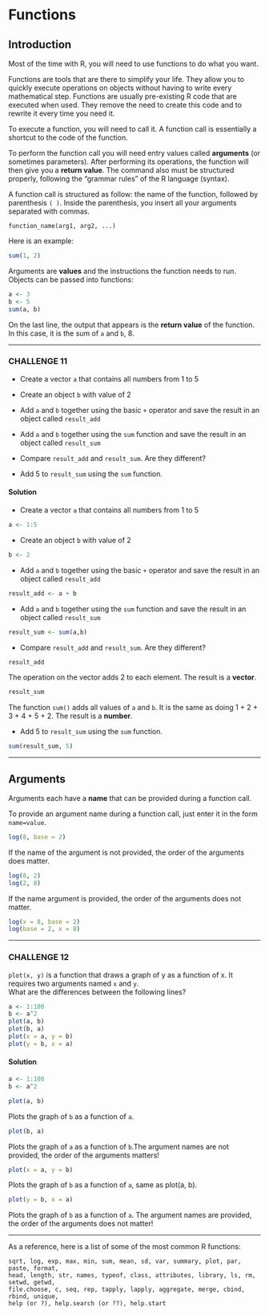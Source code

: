 # Functions

## Introduction

Most of the time with R, you will need to use functions to do what you
want.

Functions are tools that are there to simplify your life. They allow you
to quickly execute operations on objects without having to write every
mathematical step. Functions are usually pre-existing R code that are
executed when used. They remove the need to create this code and to
rewrite it every time you need it.

To execute a function, you will need to call it. A function call
is essentially a shortcut to the code of the function.

To perform the function call you will need entry values called
**arguments** (or sometimes parameters). After performing its
operations, the function will then give you a **return value**. The
command also must be structured properly, following the "grammar
rules" of the R language (syntax).

A function call is structured as follow: the name of the function,
followed by parenthesis `( )`. Inside the parenthesis, you insert all
your arguments separated with commas.

`function_name(arg1, arg2, ...)`

Here is an example:

```r
sum(1, 2)
```

Arguments are **values** and the instructions the function needs to run.
Objects can be passed into functions:

```r
a <- 3
b <- 5
sum(a, b)
```

On the last line, the output that appears is the **return value** of the
function. In this case, it is the sum of `a` and `b`, 8.\

------------------------------------------------------------------------

### CHALLENGE 11

- Create a vector `a` that contains all numbers from 1 to 5

- Create an object `b` with value of 2

- Add `a` and `b` together using the basic `+` operator and save the
result in an object called `result_add`

- Add `a` and `b` together using the `sum` function and save the result in an object called `result_sum`

- Compare `result_add` and `result_sum`. Are they different?

- Add 5 to `result_sum` using the `sum` function.

#### Solution {-}

- Create a vector `a` that contains all numbers from 1 to 5

```r
a <- 1:5
```

- Create an object `b` with value of 2

```r
b <- 2
```

- Add `a` and `b` together using the basic `+` operator and save the
result in an object called `result_add`

```r
result_add <- a + b
```

- Add `a` and `b` together using the `sum` function and save the result in an object called `result_sum`

```r
result_sum <- sum(a,b)
```

- Compare `result_add` and `result_sum`. Are they different?

```r
result_add
```

The operation on the vector adds 2 to each element. The result is a
**vector**.

```r
result_sum
```

The function `sum()` adds all values of `a` and `b`. It is the same as
doing 1 + 2 + 3 + 4 + 5 + 2. The result is a **number**.

- Add 5 to `result_sum` using the `sum` function.

```r
sum(result_sum, 5)
```

------------------------------------------------------------------------

## Arguments

Arguments each have a **name** that can be provided during a function
call.\

To provide an argument name during a function call, just enter it in the
form `name=value`.

```r
log(8, base = 2)
```

If the name of the argument is not provided, the order of the arguments does
matter.\

```r
log(8, 2)
log(2, 8)
```

If the name argument is provided, the order of the arguments does not
matter.\

```r
log(x = 8, base = 2)
log(base = 2, x = 8)
```

------------------------------------------------------------------------

### CHALLENGE 12

`plot(x, y)` is a function that draws a graph of y as a function of x.
It requires two arguments named `x` and `y`.  
What are the differences between the following lines?

```r
a <- 1:100
b <- a^2
plot(a, b)
plot(b, a)
plot(x = a, y = b)
plot(y = b, x = a)
```

#### Solution {-}

```r
a <- 1:100
b <- a^2
```

```r
plot(a, b)
```

Plots the graph of `b` as a function of `a`.

```r
plot(b, a)
```

Plots the graph of `a` as a function of `b`.The argument names are not
provided, the order of the arguments matters!

```r
plot(x = a, y = b)
```

Plots the graph of `b` as a function of `a`, same as plot(a, b).

```r
plot(y = b, x = a)
```

Plots the graph of `b` as a function of `a`. The argument names are
provided, the order of the arguments does not matter!

------------------------------------------------------------------------

As a reference, here is a list of some of the most common R functions:

    sqrt, log, exp, max, min, sum, mean, sd, var, summary, plot, par, paste, format,
    head, length, str, names, typeof, class, attributes, library, ls, rm, setwd, getwd, 
    file.choose, c, seq, rep, tapply, lapply, aggregate, merge, cbind, rbind, unique,
    help (or ?), help.search (or ??), help.start